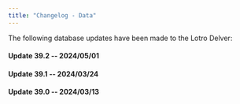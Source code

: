 ```yaml
---
title: "Changelog - Data"
---
```

The following database updates have been made to the Lotro Delver:
#### Update 39.2 -- 2024/05/01 
#### Update 39.1 -- 2024/03/24
#### Update 39.0 -- 2024/03/13